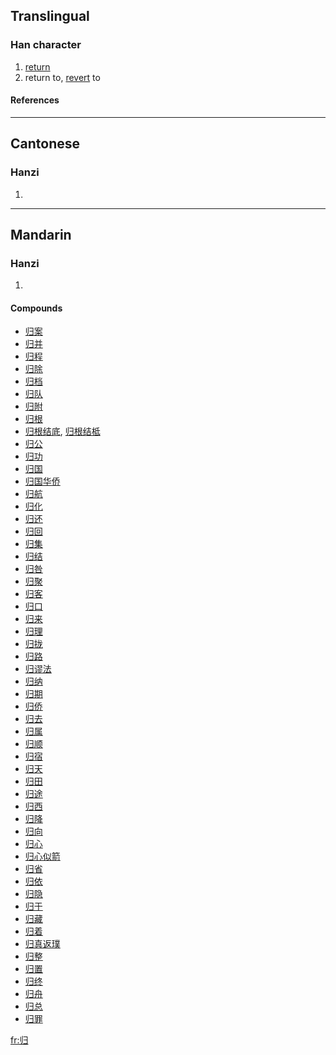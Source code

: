 {{see|歸}}

==Translingual==
===Han character===
{{Han char|rn=58|rad=彐|as=02|sn=5|four=|canj=中中尸一 (LLSM)}}
# [[return]]
# return to, [[revert]] to
====References====
{{Han ref|kx=0362.051|dkj=09909|dj=0680.140|hdz=20960.110|uh=5F52|ud=24402}}
----
==Cantonese==
===Hanzi===
{{yue-hanzi|jyut=|y=gwai1}}
# {{defn|Cantonese}}
----
==Mandarin==
===Hanzi===
{{cmn-hanzi|tra=歸|pin=[[guī]] (gui1)|wg=kuei<sup>1</sup>}}
# {{defn|Mandarin}}

====Compounds====
*[[归案]]
*[[归并]]
*[[归程]]
*[[归除]]
*[[归档]]
*[[归队]]
*[[归附]]
*[[归根]]
*[[归根结底]], [[归根结柢]]
*[[归公]]
*[[归功]]
*[[归国]]
*[[归国华侨]]
*[[归航]]
*[[归化]]
*[[归还]]
*[[归回]]
*[[归集]]
*[[归结]]
*[[归咎]]
*[[归聚]]
*[[归客]]
*[[归口]]
*[[归来]]
*[[归理]]
*[[归拢]]
*[[归路]]
*[[归谬法]]
*[[归纳]]
*[[归期]]
*[[归侨]]
*[[归去]]
*[[归属]]
*[[归顺]]
*[[归宿]]
*[[归天]]
*[[归田]]
*[[归途]]
*[[归西]]
*[[归降]]
*[[归向]]
*[[归心]]
*[[归心似箭]]
*[[归省]]
*[[归依]]
*[[归隐]]
*[[归于]]
*[[归藏]]
*[[归着]]
*[[归真返璞]]
*[[归整]]
*[[归置]]
*[[归终]]
*[[归舟]]
*[[归总]]
*[[归罪]]

[[fr:归]]